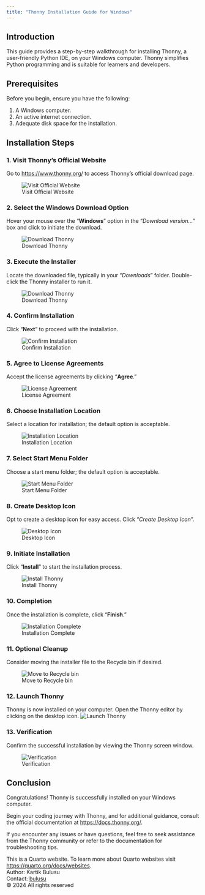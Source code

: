 ```yaml
---
title: "Thonny Installation Guide for Windows"
---
```


## Introduction

This guide provides a step-by-step walkthrough for installing Thonny, a user-friendly Python IDE, on your Windows computer. Thonny simplifies Python programming and is suitable for learners and developers.

## Prerequisites

Before you begin, ensure you have the following:

1. A Windows computer.
2. An active internet connection.
3. Adequate disk space for the installation.

## Installation Steps

### 1. Visit Thonny's Official Website
Go to [https://www.thonny.org/](https://www.thonny.org/) to access Thonny's official download page.

![Visit Official Website](/images/thonny-windows/step_1.png)

### 2. Select the Windows Download Option
Hover your mouse over the "**Windows**" option in the "_Download version…_" box and click to initiate the download.

![Download Thonny](/images/thonny-windows/step_2.png)

### 3. Execute the Installer
Locate the downloaded file, typically in your "_Downloads_" folder. Double-click the Thonny installer to run it.

![Download Thonny](/images/thonny-windows/step_3.png)

### 4. Confirm Installation

Click "**Next**" to proceed with the installation.

![Confirm Installation](/images/thonny-windows/step_4.png)

### 5. Agree to License Agreements

Accept the license agreements by clicking "**Agree**."

![License Agreement](/images/thonny-windows/step_5.png)

### 6. Choose Installation Location

Select a location for installation; the default option is acceptable.

![Installation Location](/images/thonny-windows/step_6.png)

### 7. Select Start Menu Folder

Choose a start menu folder; the default option is acceptable.

![Start Menu Folder](/images/thonny-windows/step_7.png)

### 8. Create Desktop Icon

Opt to create a desktop icon for easy access. Click "_Create Desktop Icon_".

![Desktop Icon](/images/thonny-windows/step_8.png)

### 9. Initiate Installation

Click "**Install**" to start the installation process.

![Install Thonny](/images/thonny-windows/step_9.png)

### 10. Completion

Once the installation is complete, click "**Finish**."

![Installation Complete](/images/thonny-windows/step_10.png)

### 11. Optional Cleanup

Consider moving the installer file to the Recycle bin if desired.

![Move to Recycle bin](/images/thonny-windows/step_3.png)

### 12. Launch Thonny

Thonny is now installed on your computer. Open the Thonny editor by clicking on the desktop icon.
![Launch Thonny](/images/thonny-windows/step_12.png)

### 13. Verification

Confirm the successful installation by viewing the Thonny screen window.

![Verification](/images/thonny-windows/step_13.png)

## Conclusion

Congratulations! Thonny is successfully installed on your Windows computer. 

Begin your coding journey with Thonny, and for additional guidance, consult the official documentation at [https://docs.thonny.org/](https://docs.thonny.org/). 

If you encounter any issues or have questions, feel free to seek assistance from the Thonny community or refer to the documentation for troubleshooting tips.


<footer>
  <p>This is a Quarto website. To learn more about Quarto websites visit <https://quarto.org/docs/websites>.<br>
  Author: Kartik Bulusu<br>
  Contact: <a href="mailto:bulusu@gwu.edu">bulusu</a><br>
  &copy; 2024 All rights reserved</p>
</footer>